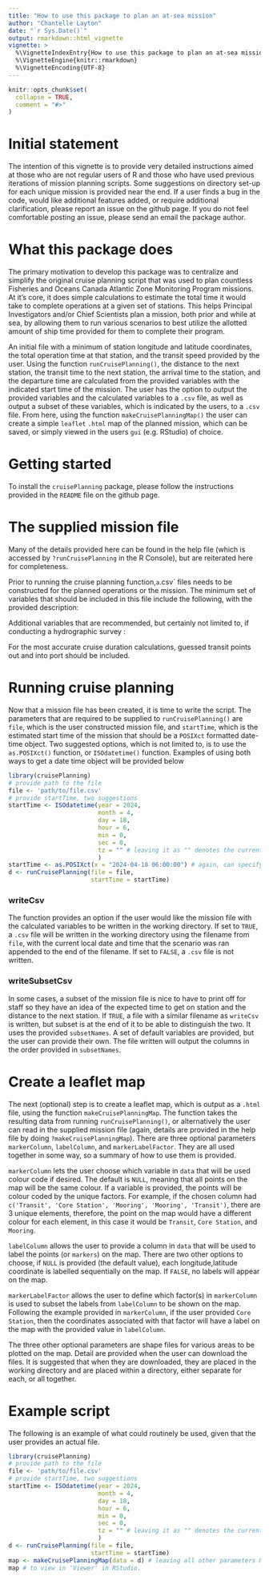 ```yaml
---
title: "How to use this package to plan an at-sea mission"
author: "Chantelle Layton"
date: "`r Sys.Date()`"
output: rmarkdown::html_vignette
vignette: >
  %\VignetteIndexEntry{How to use this package to plan an at-sea mission}
  %\VignetteEngine{knitr::rmarkdown}
  %\VignetteEncoding{UTF-8}
---
```


```r
knitr::opts_chunk$set(
  collapse = TRUE,
  comment = "#>"
)
```

# Initial statement
The intention of this vignette is to provide very detailed instructions aimed at those who are not regular users of R and those who have used previous iterations of mission planning scripts. Some suggestions on directory set-up for each unique mission is provided near the end. If a user finds a bug in the code, would like additional features added, or require additional clarification, please report an issue on the github page. If you do not feel comfortable posting an issue, please send an email the package author.

# What this package does

The primary motivation to develop this package was to centralize and simplify the original cruise planning script that was used to plan countless Fisheries and Oceans Canada Atlantic Zone Monitoring Program missions. At it's core, it does simple calculations to estimate the total time it would take to complete operations at a given set of stations. This helps Principal Investigators and/or Chief Scientists plan a mission, both prior and while at sea, by allowing them to run various scenarios to best utilize the allotted amount of ship time provided for them to complete their program.

An initial file with a minimum of station longitude and latitude coordinates, the total operation time at that station, and the transit speed provided by the user. Using the function `runCruisePlanning()`, the distance to the next station, the transit time to the next station, the arrival time to the station, and the departure time are calculated from the provided variables with the indicated start time of the mission. The user has the option to output the provided variables and the calculated variables to a `.csv` file, as well as output a subset of these variables, which is indicated by the users, to a `.csv` file. From here, using the function `makeCruisePlanningMap()` the user can create a simple `leaflet` `.html` map of the planned mission, which can be saved, or simply viewed in the users `gui` (e.g. RStudio) of choice.

# Getting started

To install the `cruisePlanning` package, please follow the instructions provided in the `README` file on the github page.

# The supplied mission file

Many of the details provided here can be found in the help file (which is accessed by `?runCruisePlanning` in the R Console), but are reiterated here for completeness. 

Prior to running the cruise planning function,` a `.csv` files needs to be constructed for the planned operations or the mission. The minimum set of variables that should be included in this file include the following, with the provided description:

\tabular{ll}{
  \strong{name} \tab \strong{description} \cr
  lon_dd \tab A numeric value indicating longitude in decimal degrees. \cr
  lat_dd \tab A numeric value indicating latitude in decimal degrees. \cr
  optime \tab A numeric value indicating the total expected operational time in hours at given lon_dd, lat_dd. \cr
  transit_speed \tab A numeric value indicating the transit speed of the vessel in `kts`.
}

Additional variables that are recommended, but certainly not limited to, if conducting a hydrographic survey :

\tabular{ll}{
\strong{name} \tab \strong{description} \cr
  xoptime \tab A numeric value indicating any extra operational time in hours at given lon_dd, lat_dd. \cr
  station \tab A character string indicating the name of the station. \cr
  operation \tab An character string indicating the specific operation order for the given operation type (e.g. Net_CTD, Net_CTD_Argo, Net_2_CTD). \cr
  type \tab A character string indicating the operation type (e.g. `operation`, `transit`).\cr
}

For the most accurate cruise duration calculations, guessed transit points out and into port should be included.

# Running cruise planning

Now that a mission file has been created, it is time to write the script. The parameters that are required to be supplied to `runCruisePlanning()` are `file`, which is the user constructed mission file, and `startTime`, which is the estimated start time of the mission that should be a `POSIXct` formatted date-time object. Two suggested options, which is not limited to, is to use the `as.POSIXct()` function, or `ISOdatetime()` function. Examples of using both ways to get a date time object will be provided below

```r
library(cruisePlanning)
# provide path to the file
file <- 'path/to/file.csv'
# provide startTime, two suggestions
startTime <- ISOdatetime(year = 2024,
                         month = 4,
                         day = 18,
                         hour = 6,
                         min = 0,
                         sec = 0,
                         tz = "" # leaving it as "" denotes the current time zone, can set to 'UTC'
                         )
startTime <- as.POSIXct(x = "2024-04-18 06:00:00") # again, can specify another timezone other than your current timezone by the 'tz' parameter
d <- runCruisePlanning(file = file,
                       startTime = startTime)
```

### writeCsv

The function provides an option if the user would like the mission file with the calculated variables to be written in the working directory. If set to `TRUE`, a `.csv` file will be written in the working directory using the filename from `file`, with the current local date and time that the scenario was ran appended to the end of the filename. If set to `FALSE`, a `.csv` file is not written.

### writeSubsetCsv

In some cases, a subset of the mission file is nice to have to print off for staff so they have an idea of the expected time to get on station and the distance to the next station. If `TRUE`, a file with a similar filename as `writeCsv` is written, but subset is at the end of it to be able to distinguish the two. It uses the provided `subsetNames`. A set of default variables are provided, but the user can provide their own. The file written will output the columns in the order provided in `subsetNames`.

# Create a leaflet map

The next (optional) step is to create a leaflet map, which is output as a `.html` file, using the function `makeCruisePlanningMap`. The function takes the resulting data from running `runCruisePlanning()`, or alternatively the user can read in the supplied mission file (again, details are provided in the help file by doing `?makeCruisePlanningMap`). There are three optional parameters `markerColumn`, `labelColumn`, and `markerLabelFactor`. They are all used together in some way, so a summary of how to use them is provided.


`markerColumn` lets the user choose which variable in `data` that will be used colour code if desired. The default is `NULL`, meaning that all points on the map will be the same colour. If a variable is provided, the points will be colour coded by the unique factors. For example, if the chosen column had `c('Transit', 'Core Station', 'Mooring', 'Mooring', 'Transit')`, there are 3 unique elements, therefore, the point on the map would have a different colour for each element, in this case it would be `Transit`, `Core Station`, and `Mooring`.


`labelColumn` allows the user to provide a column in `data` that will be used to label the points (or `markers`) on the map. There are two other options to choose, if `NULL` is provided (the default value), each longitude,latitude coordinate is labelled sequentially on the map. If `FALSE`, no labels will appear on the map.

`markerLabelFactor` allows the user to define which factor(s) in `markerColumn` is used to subset the labels from `labelColumn` to be shown on the map. Following the example provided in `markerColumn`, if the user provided `Core Station`, then the coordinates associated with that factor will have a label on the map with the provided value in `labelColumn`. 

The three other optional parameters are shape files for various areas to be plotted on the map. Detail are provided when the user can download the files. It is suggested that when they are downloaded, they are placed in the working directory and are placed within a directory, either separate for each, or all together.

# Example script

The following is an example of what could routinely be used, given that the user provides an actual file.

```r
library(cruisePlanning)
# provide path to the file
file <- 'path/to/file.csv'
# provide startTime, two suggestions
startTime <- ISOdatetime(year = 2024,
                         month = 4,
                         day = 18,
                         hour = 6,
                         min = 0,
                         sec = 0,
                         tz = "" # leaving it as "" denotes the current time zone, can set to 'UTC'
                         )
d <- runCruisePlanning(file = file,
                       startTime = startTime)
map <- makeCruisePlanningMap(data = d) # leaving all other parameters NULL
map # to view in 'Viewer' in RStudio.
```
